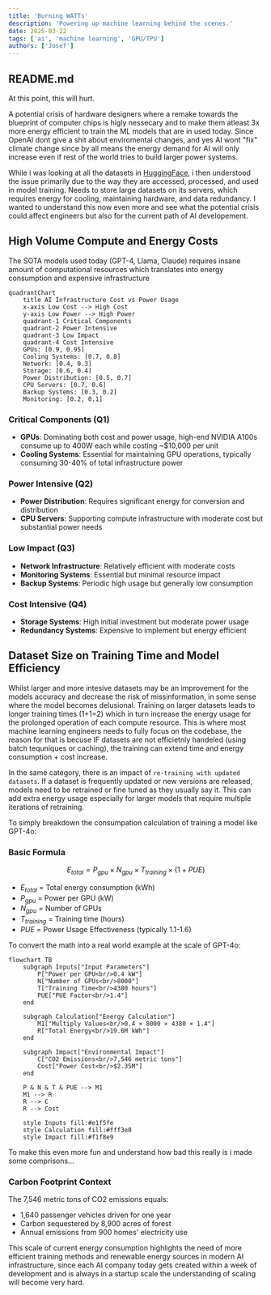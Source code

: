 ```yaml
---
title: 'Burning WATTs'
description: 'Powering up machine learning behind the scenes.'
date: 2025-03-22
tags: ['ai', 'machine learning', 'GPU/TPU']
authors: ['Josef']
---
```


## README.md

At this point, this will hurt. 

A potential crisis of hardware designers where a remake towards the blueprint of computer chips is higly nessecary and to make them atleast 3x more energy efficient to train the ML models that are in used today.
Since OpenAI dont give a shit about enviromental changes, and yes AI wont "fix" climate change since by all means the energy demand for AI will only increase even if rest of the world tries to build larger power systems.

While i was looking at all the datasets in [HuggingFace](https://huggingface.co/datasets), i then understood the issue primarily due to the way they are accessed, processed, and used in model training. Needs to store large datasets on its servers, which requires energy for cooling, maintaining hardware, and data redundancy.
I wanted to understand this now even more and see what the potential crisis could affect engineers but also for the current path of AI developement.

## High Volume Compute and Energy Costs

The SOTA models used today (GPT-4, Llama, Claude) requires insane amount of computational resources which translates into energy consumption and expensive infrastructure

```mermaid
quadrantChart
    title AI Infrastructure Cost vs Power Usage
    x-axis Low Cost --> High Cost
    y-axis Low Power --> High Power
    quadrant-1 Critical Components
    quadrant-2 Power Intensive
    quadrant-3 Low Impact
    quadrant-4 Cost Intensive
    GPUs: [0.9, 0.95]
    Cooling Systems: [0.7, 0.8]
    Network: [0.4, 0.3]
    Storage: [0.6, 0.4]
    Power Distribution: [0.5, 0.7]
    CPU Servers: [0.7, 0.6]
    Backup Systems: [0.3, 0.2]
    Monitoring: [0.2, 0.1]
```

### Critical Components (Q1)
- **GPUs**: Dominating both cost and power usage, high-end NVIDIA A100s consume up to 400W each while costing ~$10,000 per unit
- **Cooling Systems**: Essential for maintaining GPU operations, typically consuming 30-40% of total infrastructure power

### Power Intensive (Q2)
- **Power Distribution**: Requires significant energy for conversion and distribution
- **CPU Servers**: Supporting compute infrastructure with moderate cost but substantial power needs

### Low Impact (Q3)
- **Network Infrastructure**: Relatively efficient with moderate costs
- **Monitoring Systems**: Essential but minimal resource impact
- **Backup Systems**: Periodic high usage but generally low consumption

### Cost Intensive (Q4)
- **Storage Systems**: High initial investment but moderate power usage
- **Redundancy Systems**: Expensive to implement but energy efficient

## Dataset Size on Training Time and Model Efficiency

Whilst larger and more intesive datasets may be an improvement for the models accuracy and decrease the risk of missinformation, in some sense where the model becomes delusional.
Training on larger datasets leads to longer training times (1+1=2) which in turn increase the energy usage for the prolonged operation of each compute resource.
This is where most machine learning engineers needs to fully focus on the codebase, the reason for that is becuse IF datasets are not efficietnly handeled (using batch tequniques or caching), the training can extend time and energy consumption + cost increase.

In the same category, there is an impact of `re-training with updated datasets`.
If a dataset is frequently updated or new versions are released, models need to be retrained or fine tuned as they usually say it. This can add extra energy usage especially for larger models that require multiple iterations of retraining.

To simply breakdown the consumpation calculation of training a model like GPT-4o:

### Basic Formula
```math
E_{total} = P_{gpu} × N_{gpu} × T_{training} × (1 + PUE)
```
* $E_{total}$ = Total energy consumption (kWh)
* $P_{gpu}$ = Power per GPU (kW)
* $N_{gpu}$ = Number of GPUs
* $T_{training}$ = Training time (hours)
* $PUE$ = Power Usage Effectiveness (typically 1.1-1.6)

To convert the math into a real world example at the scale of GPT-4o:

```mermaid
flowchart TB
    subgraph Inputs["Input Parameters"]
        P["Power per GPU<br/>0.4 kW"]
        N["Number of GPUs<br/>8000"]
        T["Training Time<br/>4380 hours"]
        PUE["PUE Factor<br/>1.4"]
    end

    subgraph Calculation["Energy Calculation"]
        M1["Multiply Values<br/>0.4 × 8000 × 4380 × 1.4"]
        R["Total Energy<br/>19.6M kWh"]
    end

    subgraph Impact["Environmental Impact"]
        C["CO2 Emissions<br/>7,546 metric tons"]
        Cost["Power Cost<br/>$2.35M"]
    end

    P & N & T & PUE --> M1
    M1 --> R
    R --> C
    R --> Cost

    style Inputs fill:#e1f5fe
    style Calculation fill:#fff3e0
    style Impact fill:#f1f8e9
```

To make this even more fun and understand how bad this really is i made some comprisons...
### Carbon Footprint Context
The 7,546 metric tons of CO2 emissions equals:
- 1,640 passenger vehicles driven for one year
- Carbon sequestered by 8,900 acres of forest
- Annual emissions from 900 homes' electricity use

This scale of current energy consumption highlights the need of more efficient training methods and renewable energy sources in modern AI infrastructure, since each AI company today gets created within a week of development and is always in a startup scale the understanding of scaling will become very hard.

